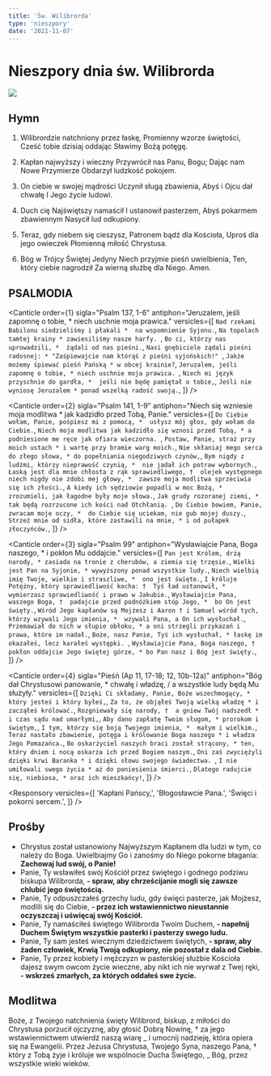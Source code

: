 ```yaml
---
title: 'Św. Wilibrorda'
type: 'nieszpory'
date: '2021-11-07'
---
```


# Nieszpory dnia św. Wilibrorda

<img className="mb-6" src="/banners/wilibrord.jpg" />

<OpeningVersicle />

## Hymn

1.  Wilibrordzie natchniony przez łaskę,
    Promienny wzorze świętości,
    Cześć tobie dzisiaj oddając
    Sławimy Bożą potęgę.

2.  Kapłan najwyższy i wieczny
    Przywrócił nas Panu, Bogu;
    Dając nam Nowe Przymierze
    Obdarzył ludzkość pokojem.

3.  On ciebie w swojej mądrości
    Uczynił sługą zbawienia,
    Abyś i Ojcu dał chwałę
    I Jego życie ludowi.

4.  Duch cię Najświętszy namaścił
    I ustanowił pasterzem,
    Abyś pokarmem zbawiennym
    Nasycił lud odkupiony.

5.  Teraz, gdy niebem się cieszysz,
    Patronem bądź dla Kościoła,
    Uproś dla jego owieczek
    Płomienną miłość Chrystusa.

6.  Bóg w Trójcy Świętej Jedyny
    Niech przyjmie pieśń uwielbienia,
    Ten, który ciebie nagrodził
    Za wierną służbę dla Niego. Amen.

## PSALMODIA

<Canticle
  order={1}
  sigla="Psalm 137, 1-6"
  antiphon="Jeruzalem, jeśli zapomnę o tobie, * niech uschnie moja prawica."
  versicles={[
    `Nad rzekami Babilonu siedzieliśmy i płakali * 
na wspomnienie Syjonu.`,
    `Na topolach tamtej krainy *
zawiesiliśmy nasze harfy. `,
    `Bo ci, którzy nas uprowadzili, * 
żądali od nas pieśni.`,
    `Nasi gnębiciele żądali pieśni radosnej: *
"Zaśpiewajcie nam którąś z pieśni syjońskich!" `,
    `Jakże możemy śpiewać pieśń Pańską *
w obcej krainie?`,
    `Jeruzalem, jeśli zapomnę o tobie, *
niech uschnie moja prawica. `,
    `Niech mi język przyschnie do gardła, * 
jeśli nie będę pamiętał o tobie,`,
    `Jeśli nie wyniosę Jeruzalem *
ponad wszelką radość swoją.`,
  ]}
/>

<Canticle
  order={2}
  sigla="Psalm 141, 1-9"
  antiphon="Niech się wzniesie moja modlitwa * jak kadzidło przed Tobą, Panie."
  versicles={[
    `Do Ciebie wołam, Panie, pośpiesz mi z pomocą, * 
usłysz mój głos, gdy wołam do Ciebie.`,
    `Niech moja modlitwa jak kadzidło się wznosi przed Tobą, *
a podniesione me ręce jak ofiara wieczorna. `,
    `Postaw, Panie, straż przy moich ustach *
i wartę przy bramie warg moich.`,
    `Nie skłaniaj mego serca do złego słowa, *
do popełniania niegodziwych czynów,`,
    `Bym nigdy z ludźmi, którzy nieprawość czynią, * 
nie jadał ich potraw wybornych.`,
    `Łaską jest dla mnie chłosta z rąk sprawiedliwego, † 
olejek występnego niech nigdy nie zdobi mej głowy, * 
zawsze moja modlitwa sprzeciwia się ich złości.`,
    `A kiedy ich sędziowie popadli w moc Bożą, * 
zrozumieli, jak łagodne były moje słowa.`,
    `Jak grudy rozoranej ziemi, *
tak będą rozrzucone ich kości nad Otchłanią. `,
    `Do Ciebie bowiem, Panie, zwracam moje oczy, * 
do Ciebie się uciekam, nie gub mojej duszy.`,
    `Strzeż mnie od sidła, które zastawili na mnie, *
i od pułapek złoczyńców.`,
  ]}
/>

<Canticle
  order={3}
  sigla="Psalm 99"
  antiphon="Wysławiajcie Pana, Boga naszego, * i pokłon Mu oddajcie."
  versicles={[
    `Pan jest Królem, drżą narody, *
zasiada na tronie z cherubów, a ziemia się trzęsie.`,
    `Wielki jest Pan na Syjonie, *
wywyższony ponad wszystkie ludy.`,
    `Niech wielbią imię Twoje, wielkie i straszliwe, * 
ono jest święte.`,
    `I króluje Potężny, który sprawiedliwość kocha: † 
Tyś ład ustanowił, *
wymierzasz sprawiedliwość i prawo w Jakubie.`,
    `Wysławiajcie Pana, waszego Boga, † 
padajcie przed podnóżkiem stóp Jego, * 
bo On jest święty.`,
    `Wśród Jego kapłanów są Mojżesz i Aaron †
i Samuel wśród tych, którzy wzywali Jego imienia, * 
wzywali Pana, a On ich wysłuchał.`,
    `Przemawiał do nich w słupie obłoku, *
a oni strzegli przykazań i prawa, które im nadał.`,
    `Boże, nasz Panie, Tyś ich wysłuchał, *
łaskę im okazałeś, lecz karałeś występki. `,
    `Wysławiajcie Pana, Boga naszego, †
pokłon oddajcie Jego świętej górze, *
bo Pan nasz i Bóg jest święty.`,
  ]}
/>

<Canticle
  order={4}
  sigla="Pieśń (Ap 11, 17-18; 12, 10b-12a)"
  antiphon="Bóg dał Chrystusowi panowanie, * chwałę i władzę, / a wszystkie ludy będą Mu służyły."
  versicles={[
    `Dzięki Ci składamy, Panie, Boże wszechmogący, * 
który jesteś i który byłeś,`,
    `Za to, że objąłeś Twoją wielką władzę *
i zacząłeś królować.`,
    `Rozgniewały się narody, † 
a gniew Twój nadszedł *
i czas sądu nad umarłymi,`,
    `Aby dano zapłatę Twoim sługom, *
prorokom i świętym,`,
    `I tym, którzy się boją Twojego imienia, * 
małym i wielkim.`,
    `Teraz nastało zbawienie, potęga i królowanie Boga naszego *
i władza Jego Pomazańca.`,
    `Bo oskarżyciel naszych braci został strącony, *
ten, który dniem i nocą oskarża ich przed Bogiem naszym.`,
    `Oni zaś zwyciężyli dzięki krwi Baranka *
i dzięki słowu swojego świadectwa. `,
    `I nie umiłowali swego życia *
aż do poniesienia śmierci.`,
    `Dlatego radujcie się, niebiosa, *
oraz ich mieszkańcy!`,
  ]}
/>

<Passage
  sigla="1 P 5, 1-4"
  passage="Starszych, którzy są wśród was, proszę ja, również starszy, a przy tym świadek Chrystusowych cierpień oraz uczestnik tej chwały, która ma się objawić: paście stado Boże, które jest przy was, strzegąc go nie pod przymusem, ale z własnej woli, jak Bóg chce; nie ze względu na niegodziwe zyski, ale z oddaniem; i nie jak ci, którzy ciemiężą gminy, ale jako żywe przykłady dla owczarni. Kiedy zaś objawi się Najwyższy Pasterz, otrzymacie niewiędnący wieniec chwały."
/>

<Responsory
  versicles={[
    'Kapłani Pańscy,',
    'Błogosławcie Pana.',
    'Święci i pokorni sercem.',
  ]}
/>

<Magnificat antiphon="Ci, którzy Cię miłują, Panie, * będą przed Tobą jak słońce wschodzące w swym blasku." />

## Prośby

- Chrystus został ustanowiony Najwyższym Kapłanem dla ludzi w tym, co należy do Boga. Uwielbiajmy Go i zanośmy do Niego pokorne błagania: **Zachowaj lud swój, o Panie!**
- Panie, Ty wsławiłeś swój Kościół przez świętego i godnego podziwu biskupa Wilibrorda, **- spraw, aby chrześcijanie mogli się zawsze chlubić jego świętością.**
- Panie, Ty odpuszczałeś grzechy ludu, gdy święci pasterze, jak Mojżesz, modlili się do Ciebie, **- przez ich wstawiennictwo nieustannie oczyszczaj i uświęcaj swój Kościół.**
- Panie, Ty namaściłeś świętego Wilibrorda Twoim Duchem, **- napełnij Duchem Świętym wszystkie pasterki i pasterzy swego ludu.**
- Panie, Ty sam jesteś wiecznym dziedzictwem świętych, **- spraw, aby żaden człowiek, Krwią Twoją odkupiony, nie pozostał z dala od Ciebie.**
- Panie, Ty przez kobiety i mężczyzn w pasterskiej służbie Kościoła dajesz swym owcom życie wieczne, aby nikt ich nie wyrwał z Twej ręki, **- wskrześ zmarłych, za których oddałeś swe życie.**

<CustomIntercessions />

<KyrieEleison />

<LordsPrayer />

## Modlitwa

Boże, z Twojego natchnienia święty Wilibrord, biskup, z miłości do Chrystusa porzucił ojczyznę, aby głosić Dobrą Nowinę, † za jego wstawiennictwem utwierdź naszą wiarę _ i umocnij nadzieję, która opiera się na Ewangelii. Przez Jezusa Chrystusa, Twojego Syna, naszego Pana, † który z Tobą żyje i króluje we wspólnocie Ducha Świętego, _ Bóg, przez wszystkie wieki wieków.

<Amen />

<BlessingAndConcludingVersicle />

<SalveRegina />
